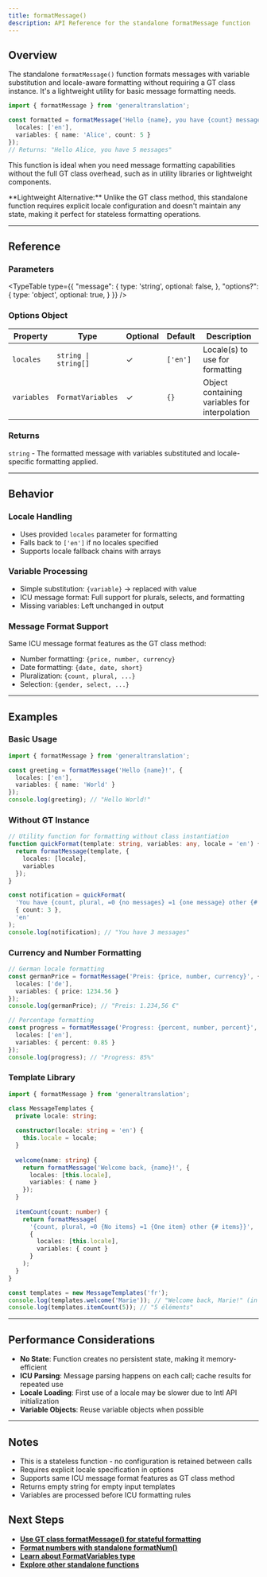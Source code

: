 ```yaml
---
title: formatMessage()
description: API Reference for the standalone formatMessage function
---
```


## Overview

The standalone `formatMessage()` function formats messages with variable substitution and locale-aware formatting without requiring a GT class instance. It's a lightweight utility for basic message formatting needs.

```typescript
import { formatMessage } from 'generaltranslation';

const formatted = formatMessage('Hello {name}, you have {count} messages', {
  locales: ['en'],
  variables: { name: 'Alice', count: 5 }
});
// Returns: "Hello Alice, you have 5 messages"
```

This function is ideal when you need message formatting capabilities without the full GT class overhead, such as in utility libraries or lightweight components.

<Callout>
**Lightweight Alternative:**
Unlike the GT class method, this standalone function requires explicit locale configuration and doesn't maintain any state, making it perfect for stateless formatting operations.
</Callout>

---

## Reference

### Parameters

<TypeTable
  type={{
    "message": {
      type: 'string',
      optional: false,
    },
    "options?": {
      type: 'object',
      optional: true,
    }
  }}
/>

### Options Object

| Property | Type | Optional | Default | Description |
|----------|------|----------|---------|-------------|
| `locales` | `string \| string[]` | ✓ | `['en']` | Locale(s) to use for formatting |
| `variables` | `FormatVariables` | ✓ | `{}` | Object containing variables for interpolation |

### Returns

`string` - The formatted message with variables substituted and locale-specific formatting applied.

---

## Behavior

### Locale Handling

- Uses provided `locales` parameter for formatting
- Falls back to `['en']` if no locales specified
- Supports locale fallback chains with arrays

### Variable Processing

- Simple substitution: `{variable}` → replaced with value
- ICU message format: Full support for plurals, selects, and formatting
- Missing variables: Left unchanged in output

### Message Format Support

Same ICU message format features as the GT class method:
- Number formatting: `{price, number, currency}`
- Date formatting: `{date, date, short}`
- Pluralization: `{count, plural, ...}`
- Selection: `{gender, select, ...}`

---

## Examples

### Basic Usage

```typescript
import { formatMessage } from 'generaltranslation';

const greeting = formatMessage('Hello {name}!', {
  locales: ['en'],
  variables: { name: 'World' }
});
console.log(greeting); // "Hello World!"
```

### Without GT Instance

```typescript
// Utility function for formatting without class instantiation
function quickFormat(template: string, variables: any, locale = 'en') {
  return formatMessage(template, {
    locales: [locale],
    variables
  });
}

const notification = quickFormat(
  'You have {count, plural, =0 {no messages} =1 {one message} other {# messages}}',
  { count: 3 },
  'en'
);
console.log(notification); // "You have 3 messages"
```

### Currency and Number Formatting

```typescript
// German locale formatting
const germanPrice = formatMessage('Preis: {price, number, currency}', {
  locales: ['de'],
  variables: { price: 1234.56 }
});
console.log(germanPrice); // "Preis: 1.234,56 €"

// Percentage formatting
const progress = formatMessage('Progress: {percent, number, percent}', {
  locales: ['en'],
  variables: { percent: 0.85 }
});
console.log(progress); // "Progress: 85%"
```

### Template Library

```typescript
import { formatMessage } from 'generaltranslation';

class MessageTemplates {
  private locale: string;
  
  constructor(locale: string = 'en') {
    this.locale = locale;
  }
  
  welcome(name: string) {
    return formatMessage('Welcome back, {name}!', {
      locales: [this.locale],
      variables: { name }
    });
  }
  
  itemCount(count: number) {
    return formatMessage(
      '{count, plural, =0 {No items} =1 {One item} other {# items}}',
      {
        locales: [this.locale],
        variables: { count }
      }
    );
  }
}

const templates = new MessageTemplates('fr');
console.log(templates.welcome('Marie')); // "Welcome back, Marie!" (in French)
console.log(templates.itemCount(5)); // "5 éléments"
```

---

## Performance Considerations

- **No State**: Function creates no persistent state, making it memory-efficient
- **ICU Parsing**: Message parsing happens on each call; cache results for repeated use
- **Locale Loading**: First use of a locale may be slower due to Intl API initialization
- **Variable Objects**: Reuse variable objects when possible

---

## Notes

- This is a stateless function - no configuration is retained between calls
- Requires explicit locale specification in options
- Supports same ICU message format features as GT class method
- Returns empty string for empty input templates
- Variables are processed before ICU formatting rules

## Next Steps

- **[Use GT class formatMessage() for stateful formatting](/docs/core/class/methods/formatting/formatMessage)**
- **[Format numbers with standalone formatNum()](/docs/core/functions/formatting/formatNum)**
- **[Learn about FormatVariables type](/docs/core/types/FormatVariables)**
- **[Explore other standalone functions](/docs/core/functions/locales/getLocaleName)**